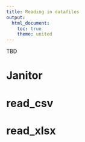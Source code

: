 ```yaml
---
title: Reading in datafiles
output: 
  html_document:
    toc: true
    theme: united
---
```


TBD

# Janitor

# read_csv

# read_xlsx

